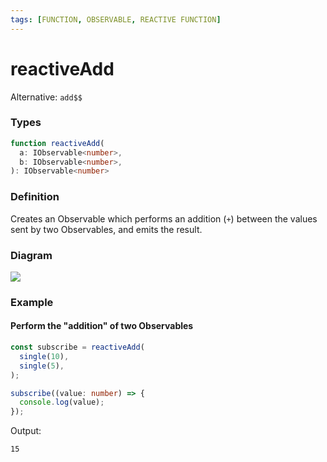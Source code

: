 ```yaml
---
tags: [FUNCTION, OBSERVABLE, REACTIVE FUNCTION]
---
```


# reactiveAdd

Alternative: `add$$`

### Types

```ts
function reactiveAdd(
  a: IObservable<number>,
  b: IObservable<number>,
): IObservable<number>
```

### Definition

Creates an Observable which performs an addition (`+`) between the values sent by two Observables, and emits the result.

### Diagram

[![](https://mermaid.ink/img/pako:eNptkEGLwkAMhf_KkJNCF9yDIHMQWnbPe1BvucSZuDvQpt1pRhDxvzsFhal4y8v78hJyBdd7Bgsj_ycWx1-BfiN1KCgDRQ0uDCRqakOj6Y8jxzMdW67nbjN3m7kbmZyGM9feT1whF0ViVQYs5wk_h_10UP2x3RbT1nyuUJrX5hql0NnN0xldv0E379HNtAwq6Dh2FHz-zhXFGAT9444RbC49nyi1ioByy2gaPCl_-6B9BHuiduQKKGm_u4gDqzHxE3p8-EHd7m-YiKQ)](https://mermaid.live/edit#pako:eNptkEGLwkAMhf_KkJNCF9yDIHMQWnbPe1BvucSZuDvQpt1pRhDxvzsFhal4y8v78hJyBdd7Bgsj_ycWx1-BfiN1KCgDRQ0uDCRqakOj6Y8jxzMdW67nbjN3m7kbmZyGM9feT1whF0ViVQYs5wk_h_10UP2x3RbT1nyuUJrX5hql0NnN0xldv0E379HNtAwq6Dh2FHz-zhXFGAT9444RbC49nyi1ioByy2gaPCl_-6B9BHuiduQKKGm_u4gDqzHxE3p8-EHd7m-YiKQ)

### Example

#### Perform the "addition" of two Observables

```ts
const subscribe = reactiveAdd(
  single(10),
  single(5),
);

subscribe((value: number) => {
  console.log(value);
});
```

Output:

```text
15
```
